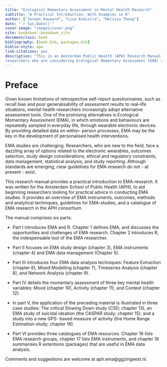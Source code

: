```yaml
--- 
title: "Ecological Momentary Assessment in Mental Health Research"
subtitle: "A Practical Introduction, With Examples in R"
author: ["Jeroen Ruwaard", "Lisa Kooistra", "Melissa Thong"]
date: "`r Sys.Date()`"
cover-image: "images/cover.png"
site: bookdown::bookdown_site
documentclass: book
bibliography: [book.bib, packages.bib]
biblio-style: apa
link-citations: yes
description: "This is an Amsterdam Public Health (APH) Research Manual, written for 
researchers who are considering Ecological Momentary Assessment (EMA) studies."
---
```


# Preface {-}

Given known limitations of retrospective self-report questionnaires, such
as recall bias and poor generalisability of assessment results to real-life
situations, mental health researchers increasingly adopt alternative assessment
tools. One of the promising alternatives is Ecological Momentary Assessment
(EMA), in which emotions and behaviours are repeatedly sampled in everyday
life, through wearable electronic devices. By providing detailed data on within-
person processes, EMA may be the key in the development of personalised health
interventions.

EMA studies are challenging. Researchers, who are new to the field, face
a dazzling array of options related to the electronic wearables, outcomes
selection, study design considerations, ethical and regulatory constraints, data
management, statistical analysis, and study reporting. Although standards are
emerging, clear guidelines for EMA research do not - at present - exist.

This research manual provides a practical introduction to EMA-research. It was
written for the Amsterdam School of Public Health (APH), to aid beginning
researchers looking for practical advice in conducting EMA studies. It provides
an overview of EMA instruments, outcomes, methods and analytical techniques,
guidelines for EMA-studies, and a catalogue of EMA research in the APH
consortium.

The manual comprises six parts:

- Part I introduces EMA and R. Chapter 1 defines EMA, and discusses the
opportunities and challenges of EMA research. Chapter 2 introduces R, the
indespensable tool of the EMA researcher.

- Part II focuses on EMA study design (chapter 3), EMA instruments (chapter 4)
and EMA data management (Chapter 5).

- Part III introduces four EMA data analysis techniques: Feature Extraction
(chapter 6), Mixed Modelling (chapter 7), Timeseries Analysis (chapter 8), and
Network Analysis (chapter 9).

- Part IV details the momentary assessment of three key mental health variables:
Mood (chapter 10), Activity (chapter 11), and Context (chapter 12).

- In part V, the application of the preceding material is illustrated in three
case studies: The critical Slowing Down study (CSD; chapter 13), an EMA study
of suicidal ideation (the CASPAR study; chapter 15), and a study into a new GPS-
based measure of activity (the Home Range Estimation-study; chapter 16).

- Part VI provides three catalogues of EMA resources. Chapter 16 lists EMA
research groups, chapter 17 lists EMA instruments, and chapter 18 summarises R
extentions (packages) that are useful in EMA data analysis.

Comments and suggestions are welcome at aph.ema@ggzingeest.nl.

